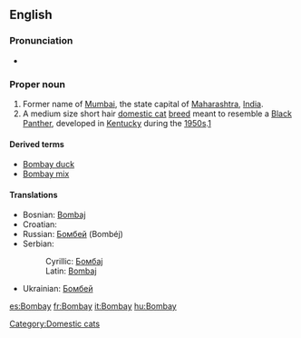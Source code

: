 {{also|bom bay}}
==English==

===Pronunciation===
* {{rhymes|eɪ}}

===Proper noun===
{{en-proper noun}}

# Former name of [[Mumbai]], the state capital of [[Maharashtra]], [[India]].
# A medium size short hair [[domestic cat]] [[breed]] meant to resemble a [[panther|Black Panther]], developed in [[Kentucky]] during the [[1950s]].[[w:Bombay (cat)|1]]

====Derived terms====
* [[Bombay duck]]
* [[Bombay mix]]

====Translations====
{{trans-top|former name of Mumbai}}
* Bosnian: [[Bombaj#Bosnian|Bombaj]] {{m}}
* Croatian: {{t|hr|Bombay|alt=Bòmbay|m}}
* Russian: [[Бомбей]] (Bombéj) {{m}}
* Serbian:
*: Cyrillic: [[Бомбај#Serbian|Бомбај]] {{m}}
*: Latin: [[Bombaj#Serbian|Bombaj]] {{m}}
{{trans-mid}}
* Ukrainian: [[Бомбей]]
{{trans-bottom}}

[[Category:Domestic cats]]

[[es:Bombay]]
[[fr:Bombay]]
[[it:Bombay]]
[[hu:Bombay]]